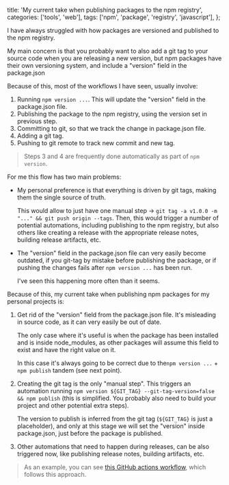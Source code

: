   title: 'My current take when publishing packages to the npm registry',
  categories: ['tools', 'web'],
  tags: ['npm', 'package', 'registry', 'javascript'],
};

I have always struggled with how packages are versioned and published to the npm registry.

My main concern is that you probably want to also add a git tag to your source code when you are releasing a new version, but npm packages have their own versioning system, and include a "version" field in the package.json

Because of this, most of the workflows I have seen, usually involve:

1. Running `npm version ...`. This will update the "version" field in the package.json file.
2. Publishing the package to the npm registry, using the version set in previous step.
3. Committing to git, so that we track the change in package.json file.
4. Adding a git tag.
5. Pushing to git remote to track new commit and new tag.

> Steps 3 and 4 are frequently done automatically as part of `npm version`.

For me this flow has two main problems:

* My personal preference is that everything is driven by git tags, making them the single source of truth.

  This would allow to just have one manual step -> `git tag -a v1.0.0 -m "..." && git push origin --tags`. Then, this would trigger a number of potential automations, including publishing to the npm registry, but also others like creating a release with the appropriate release notes, building release artifacts, etc.

* The "version" field in the package.json file can very easily become outdated, if you git-tag by mistake before publishing the package, or if pushing the changes fails after `npm version ...` has been run.

  I've seen this happening more often than it seems.

Because of this, my current take when publishing npm packages for my personal projects is:

1. Get rid of the "version" field from the package.json file. It's misleading in source code, as it can very easily be out of date.

    The only case where it's useful is when the package has been installed and is inside node_modules, as other packages will assume this field to exist and have the right value on it.

    In this case it's always going to be correct due to  the`npm version ...` + `npm publish` tandem (see next point).

2. Creating the git tag is the only "manual step". This triggers an automation running `npm version ${GIT_TAG} --git-tag-version=false && npm publish` (this is simplified. You probably also need to build your project and other potential extra steps).

    The version to publish is inferred from the git tag (`${GIT_TAG}` is just a placeholder), and only at this stage we will set the "version" inside package.json, just before the package is published.

3. Other automations that need to happen during releases, can be also triggered now, like publishing release notes, building artifacts, etc.

> As an example, you can see [this GitHub actions workflow](https://github.com/shlinkio/github-actions/blob/24de7a2b89a9eb11b0acfd184de7187698b051b6/.github/workflows/js-lib-publish.yml), which follows this approach.
